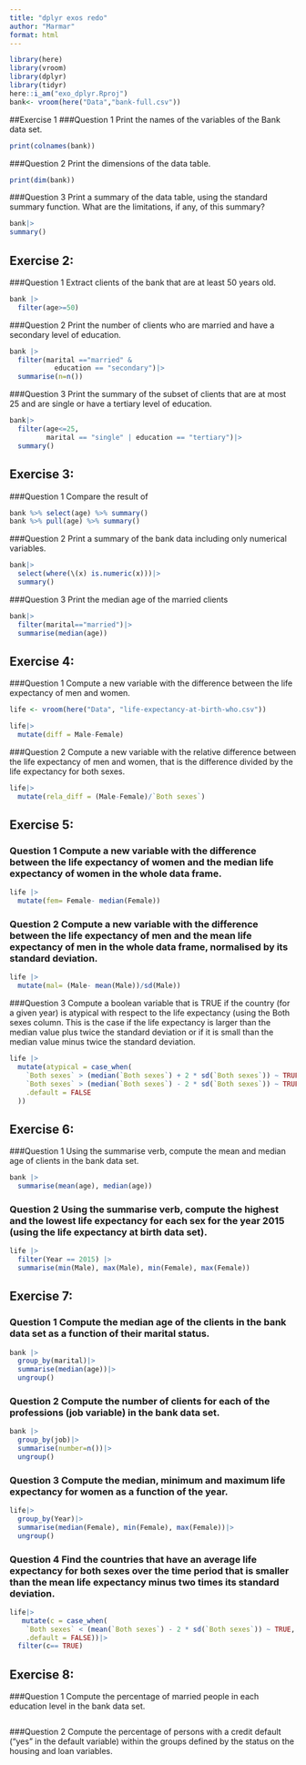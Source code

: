 ```yaml
---
title: "dplyr exos redo"
author: "Marmar"
format: html
---
```

```r
library(here)
library(vroom)
library(dplyr)
library(tidyr)
here::i_am("exo_dplyr.Rproj")
bank<- vroom(here("Data","bank-full.csv"))
```
##Exercise 1
###Question 1 Print the names of the variables of the Bank data set.
```r
print(colnames(bank))
```

###Question 2 Print the dimensions of the data table.
```r
print(dim(bank))
```

###Question 3 Print a summary of the data table, using the standard summary function. What are the limitations, if any, of this summary?
```r
bank|>
summary()
```
## Exercise 2: 
###Question 1 Extract clients of the bank that are at least 50 years old.
```r
bank |>
  filter(age>=50)
```

###Question 2 Print the number of clients who are married and have a secondary level of education.
```r
bank |>
  filter(marital =="married" &
           education == "secondary")|>
  summarise(n=n())
```


###Question 3 Print the summary of the subset of clients that are at most 25 and are single or have a tertiary level of education.
```r
bank|>
  filter(age<=25,
         marital == "single" | education == "tertiary")|>
  summary()
```
## Exercise 3: 
###Question 1 Compare the result of
```r
bank %>% select(age) %>% summary()
bank %>% pull(age) %>% summary()
```

###Question 2 Print a summary of the bank data including only numerical variables.
```r
bank|>
  select(where(\(x) is.numeric(x)))|>
  summary()
```

###Question 3 Print the median age of the married clients
```r
bank|>
  filter(marital=="married")|>
  summarise(median(age))
```

## Exercise 4: 
###Question 1 Compute a new variable with the difference between the life expectancy of men and women.
```r
life <- vroom(here("Data", "life-expectancy-at-birth-who.csv"))
```
```r
life|>
  mutate(diff = Male-Female)
```

###Question 2 Compute a new variable with the relative difference between the life expectancy of men and women, that is the difference divided by the life expectancy for both sexes.
```r
life|>
  mutate(rela_diff = (Male-Female)/`Both sexes`)
```
## Exercise 5: 
### Question 1 Compute a new variable with the difference between the life expectancy of women and the median life expectancy of women in the whole data frame.
```r
life |>
  mutate(fem= Female- median(Female))
```

### Question 2 Compute a new variable with the difference between the life expectancy of men and the mean life expectancy of men in the whole data frame, normalised by its standard deviation.
```r
life |>
  mutate(mal= (Male- mean(Male))/sd(Male))
```


###Question 3 Compute a boolean variable that is TRUE if the country (for a given year) is atypical with respect to the life expectancy (using the Both sexes column. This is the case if the life expectancy is larger than the median value plus twice the standard deviation or if it is small than the median value minus twice the standard deviation.
```r
life |>
  mutate(atypical = case_when(
    `Both sexes` > (median(`Both sexes`) + 2 * sd(`Both sexes`)) ~ TRUE,
    `Both sexes` > (median(`Both sexes`) - 2 * sd(`Both sexes`)) ~ TRUE,
    .default = FALSE
  ))
```


## Exercise 6:
###Question 1 Using the summarise verb, compute the mean and median age of clients in the bank data set.
```r
bank |>
  summarise(mean(age), median(age))
```

### Question 2 Using the summarise verb, compute the highest and the lowest life expectancy for each sex for the year 2015 (using the life expectancy at birth data set).
```r
life |>
  filter(Year == 2015) |>
  summarise(min(Male), max(Male), min(Female), max(Female))
```
## Exercise 7: 
### Question 1 Compute the median age of the clients in the bank data set as a function of their marital status.
```r
bank |>
  group_by(marital)|>
  summarise(median(age))|>
  ungroup()
```

### Question 2 Compute the number of clients for each of the professions (job variable) in the bank data set.
```r
bank |>
  group_by(job)|>
  summarise(number=n())|>
  ungroup()
```

### Question 3 Compute the median, minimum and maximum life expectancy for women as a function of the year.
```r
life|>
  group_by(Year)|>
  summarise(median(Female), min(Female), max(Female))|>
  ungroup()
```

### Question 4 Find the countries that have an average life expectancy for both sexes over the time period that is smaller than the mean life expectancy minus two times its standard deviation.
```r
life|>
   mutate(c = case_when(
    `Both sexes` < (mean(`Both sexes`) - 2 * sd(`Both sexes`)) ~ TRUE,
    .default = FALSE))|>
  filter(c== TRUE)
```

## Exercise 8: 
###Question 1 Compute the percentage of married people in each education level in the bank data set.
```r

```

###Question 2 Compute the percentage of persons with a credit default (“yes” in the default variable) within the groups defined by the status on the housing and loan variables.

